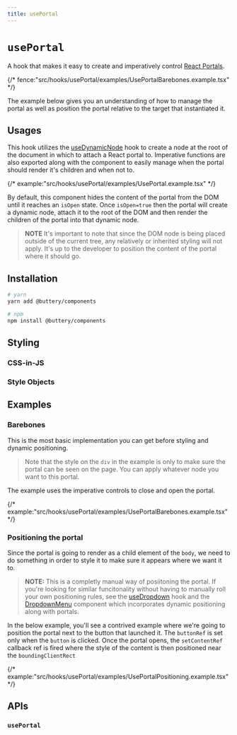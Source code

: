 ```yaml
---
title: usePortal
---
```


# `usePortal`

A hook that makes it easy to create and imperatively control [React Portals](https://react.dev/reference/react-dom/createPortal).

{/* fence:"src/hooks/usePortal/examples/UsePortalBarebones.example.tsx" */}

The example below gives you an understanding of how to manage the portal as well as position the portal relative
to the target that instantiated it.

## Usages

This hook utilizes the [useDynamicNode](./hooks.useDynamicNode.mdx) hook to create a node at the root of the document
in which to attach a React portal to. Imperative functions are also exported along with the component to easily manage
when the portal should render it's children and when not to.

{/* example:"src/hooks/usePortal/examples/UsePortal.example.tsx" */}

By default, this component hides the content of the portal from the DOM until it reaches an `isOpen` state. Once `isOpen=true`
then the portal will create a dynamic node, attach it to the root of the DOM and then render the children of the portal into that
dynamic node.

> **NOTE** It's important to note that since the DOM node is being placed outside of the current tree, any relatively or inherited
> styling will not apply. It's up to the developer to position the content of the portal where it should go.

## Installation

```bash
# yarn
yarn add @buttery/components

# npm
npm install @buttery/components
```

## Styling

### CSS-in-JS

### Style Objects

## Examples

### Barebones

This is the most basic implementation you can get before styling and dynamic positioning.

> Note that the style on the `div` in the example is only to make sure the portal can be
> seen on the page. You can apply whatever node you want to this portal.

The example uses the imperative controls to close and open the portal.

{/* example:"src/hooks/usePortal/examples/UsePortalBarebones.example.tsx" */}

### Positioning the portal

Since the portal is going to render as a child element of the `body`, we need to do something
in order to style it to make sure it appears where we want it to.

> **NOTE:** This is a completly manual way of posiitoning the portal. If you're looking for similar
> funcitonality without having to manually roll your own positioning rules, see the [useDropdown](./hooks.useDropdown.mdx)
> hook and the [DropdownMenu](./components.popovers.dropdown-menu.mdx) component which incorporates
> dynamic positioning along with portals.

In the below example, you'll see a contrived example where we're going to position
the portal next to the button that launched it. The `buttonRef` is set only when
the `button` is clicked. Once the portal opens, the `setContentRef` callback ref is fired
where the style of the content is then positioned near the `boundingClientRect`

{/* example:"src/hooks/usePortal/examples/UsePortalPositioning.example.tsx" */}

## APIs

### `usePortal`
